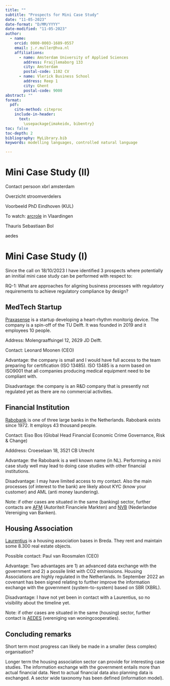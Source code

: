 ```yaml
---
title: ""
subtitle: "Prospects for Mini Case Study"
date: "11-05-2023"
date-format: "D/MM/YYYY"
date-modified: "11-05-2023"
author:
  - name:
    orcid: 0000-0003-1689-0557
    email: j.r.muller@hva.nl
    affiliations:
      - name: Amsterdam University of Applied Sciences
        address: Fraijlemaborg 133
        city: Amsterdam
        postal-code: 1102 CV
      - name: Vlerick Business School
        address: Reep 1
        city: Ghent
        postal-code: 9000
abstract: ""
format:
  pdf:
    cite-method: citeproc
    include-in-header: 
      text:
        \usepackage{imakeidx, bibentry}
toc: false
toc-depth: 2
bibliography: MyLibrary.bib
keywords: modelling languages, controlled natural language

---
```

# Mini Case Study (II)

Contact persoon xbrl amsterdam

Overzicht stroomverdelers

Voorbeeld PhD Eindhoven (KUL)

To watch: [arcrole](https://www.arcrole.com/) in Vlaardingen

Thauris Sebastiaan Bol

aedes

# Mini Case Study (I)

Since the call on 18/10/2023 I have identified 3 prospects where potentially an innitial mini case study can be performed with respect to:

RQ-1: What are approaches for aligning business processes with regulatory requirements to achieve regulatory compliance by design?

## MedTech Startup

[Praxasense](https://praxasense.com/) is a startup developing a heart-rhythm monitorig device. The company is a spin-off of the TU Delft. It was founded in 2019 and it employees 10 people.

Address: Molengraaffsingel 12, 2629 JD Delft.

Contact: Leonard Moonen (CEO)

Advantage: the company is small and I would have full access to the team preparing for certification (ISO 13485). ISO 13485 is a norm based on ISO9001 that all companies producing medical equipment need to be compliant with.

Disadvantage: the company is an R&D company that is presently not regulated yet as there are no commercial activities.

## Financial Institution

[Rabobank](www.rabobank.com) is one of three large banks in the Netherlands. Rabobank exists since 1972. It employs 43 thousand people. 

Contact: Eiso Bos (Global Head Financial Economic Crime Governance, Risk & Change)

Adddress: Croeselaan 18, 3521 CB Utrecht

Advantage: the Rabobank is a well known name (in NL). Performing a mini case study well may lead to doing case studies with other financial institutions.

Disadvantage: I may have limited access to my contact. Also the main processes (of interest to the bank) are likely about KYC (know your customer) and AML (anti money laundering).

Note: if other cases are situated in the same (banking) sector, further contacts are [AFM](https://www.afm.nl/) (Autoriteit Financiele Markten) and [NVB](https://www.nvb.nl/) (Nederlandse Vereniging van Banken).

## Housing Association

[Laurentius](https://www.laurentiuswonen.nl/) is a housing association bases in Breda. They rent and maintain some 8.300 real estate objects.

Possible contact: Paul van Roosmalen (CEO)

Advantage: Two advantages are 1) an advanced data exchange with the government and 2) a possile linkt with CO2 emmissions. Housing Associations are highly regulated in the Netherlands. In September 2022 an covenant has been signed relating to further improve the information exchange with the government (system-to-system) based on SBR (XBRL).

Disadvantage: I have not yet been in contact with a Laurentius, so no visibility about the timeline yet. 

Note: if other cases are situated in the same (housing) sector, further contact is [AEDES](https://aedes.nl/) (vereniging van woningcooperaties).

## Concluding remarks

Short term most progress can likely be made in a smaller (less complex) organisation?

Longer term the housing association sector can provide for interesting case studies. The information exchange with the government entails more than actual financial data. Next to actual financial data also planning data is exchanged. A sector wide taxonomy has been defined (information model).
